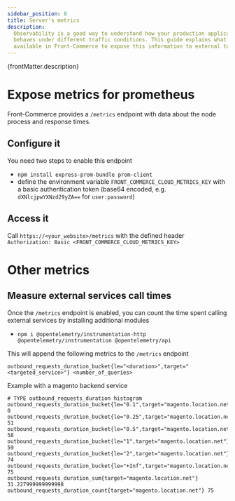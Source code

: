 ```yaml
---
sidebar_position: 8
title: Server's metrics
description:
  Observability is a good way to understand how your production application
  behaves under different traffic conditions. This guide explains what is
  available in Front-Commerce to expose this information to external tools.
---
```


<p>{frontMatter.description}</p>

# Expose metrics for prometheus

Front-Commerce provides a `/metrics` endpoint with data about the node process
and response times.

## Configure it

You need two steps to enable this endpoint

- `npm install express-prom-bundle prom-client`
- define the environment variable `FRONT_COMMERCE_CLOUD_METRICS_KEY` with a
  basic authentication token (base64 encoded, e.g. `dXNlcjpwYXNzd29yZA==` for
  `user:password`)

## Access it

Call `https://<your_website>/metrics` with the defined header
`Authorization: Basic <FRONT_COMMERCE_CLOUD_METRICS_KEY>`

# Other metrics

## Measure external services call times

Once the `/metrics` endpoint is enabled, you can count the time spent calling
external services by installing additional modules

- `npm i @opentelemetry/instrumentation-http @opentelemetry/instrumentation @opentelemetry/api`

This will append the following metrics to the `/metrics` endpoint

```shell
outbound_requests_duration_bucket{le="<duration>",target="<targeted_service>"} <number_of_queries>
```

Example with a magento backend service

```shell
# TYPE outbound_requests_duration histogram
outbound_requests_duration_bucket{le="0.1",target="magento.location.net"} 0
outbound_requests_duration_bucket{le="0.25",target="magento.location.net"} 51
outbound_requests_duration_bucket{le="0.5",target="magento.location.net"} 58
outbound_requests_duration_bucket{le="1",target="magento.location.net"} 59
outbound_requests_duration_bucket{le="2",target="magento.location.net"} 74
outbound_requests_duration_bucket{le="+Inf",target="magento.location.net"} 75
outbound_requests_duration_sum{target="magento.location.net"} 31.227999999999998
outbound_requests_duration_count{target="magento.location.net"} 75
```
